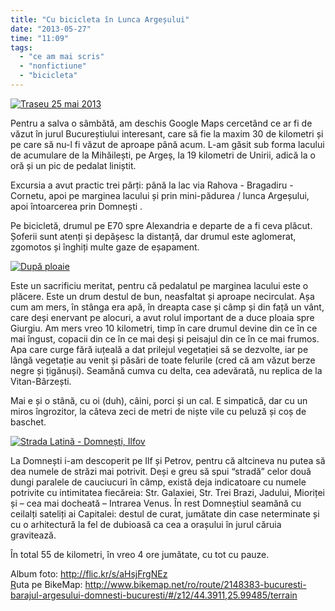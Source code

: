 ```yaml
---
title: "Cu bicicleta în Lunca Argeșului"
date: "2013-05-27"
time: "11:09"
tags:
  - "ce am mai scris"
  - "nonfictiune"
  - "bicicleta"
---
```

[![Traseu 25 mai 2013](http://farm9.staticflickr.com/8123/8851278624_52f9ac9f39_c.jpg)](http://www.flickr.com/photos/cristiandinu/8851278624/ "Traseu 25 mai 2013 by Cristian Dinu, on Flickr"){target="_blank"}

Pentru a salva o sâmbătă, am deschis Google Maps cercetând ce ar fi de văzut în jurul Bucureștiului interesant, care să fie la maxim 30 de kilometri și pe care să nu-l fi văzut de aproape până acum. L-am găsit sub forma lacului de acumulare de la Mihăilești, pe Argeș, la 19 kilometri de Unirii, adică la o oră și un pic de pedalat liniștit.

Excursia a avut practic trei părți: până la lac via Rahova - Bragadiru - Cornetu, apoi pe marginea lacului și prin mini-pădurea / lunca Argeșului, apoi întoarcerea prin Domnești .

Pe bicicletă, drumul pe E70 spre Alexandria e departe de a fi ceva plăcut. Șoferii sunt atenți și depășesc la distanță, dar drumul este aglomerat, zgomotos și înghiți multe gaze de eșapament.

[![După ploaie](http://farm4.staticflickr.com/3725/8843737350_7696fdfd0c_c.jpg)](http://www.flickr.com/photos/cristiandinu/8843737350/ "După ploaie by Cristian Dinu, on Flickr"){target="_blank"}

Este un sacrificiu meritat, pentru că pedalatul pe marginea lacului este o plăcere. Este un drum destul de bun, neasfaltat și aproape necirculat. Așa cum am mers, în stânga era apă, în dreapta case și câmp și din față un vânt, care deși enervant pe alocuri, a avut rolul important de a duce ploaia spre Giurgiu. Am mers vreo 10 kilometri, timp în care drumul devine din ce în ce mai îngust, copacii din ce în ce mai deși și peisajul din ce în ce mai frumos. Apa care curge fără iuțeală a dat prilejul vegetației să se dezvolte, iar pe lângă vegetație au venit și păsări de toate felurile (cred că am văzut berze negre și țigănuși). Seamănă cumva cu delta, cea adevărată, nu replica de la Vitan-Bârzești.

Mai e și o stână, cu oi (duh), câini, porci și un cal. E simpatică, dar cu un miros îngrozitor, la câteva zeci de metri de niște vile cu peluză și coș de baschet. 

[![Strada Latină - Domnești, Ilfov](http://farm3.staticflickr.com/2824/8843750652_bb734227b1_c.jpg)](http://www.flickr.com/photos/cristiandinu/8843750652/ "Strada Latină - Domnești, Ilfov by Cristian Dinu, on Flickr"){target="_blank"}

La Domnești i-am descoperit pe Ilf și Petrov, pentru că altcineva nu putea să dea numele de străzi mai potrivit. Deși e greu să spui "stradă" celor două dungi paralele de cauciucuri în câmp, există deja indicatoare cu numele potrivite cu intimitatea fiecăreia: Str. Galaxiei, Str. Trei Brazi, Jadului, Mioriței și -- cea mai docheată -- Intrarea Venus. În rest Domneștiul seamănă cu ceilalți sateliți ai Capitalei: destul de curat, jumătate din case neterminate și cu o arhitectură la fel de dubioasă ca cea a orașului în jurul căruia gravitează.

În total 55 de kilometri, în vreo 4 ore jumătate, cu tot cu pauze. 

Album foto: [http://flic.kr/s/aHsjFrgNEz\
R](http://flic.kr/s/aHsjFrgNEz){target="_blank"}uta pe BikeMap: [http://www.bikemap.net/ro/route/2148383-bucuresti-barajul-argesului-domnesti-bucuresti/#/z12/44.3911,25.99485/terrain](http://www.bikemap.net/ro/route/2148383-bucuresti-barajul-argesului-domnesti-bucuresti/#/z12/44.3911,25.99485/terrain){target="_blank"}